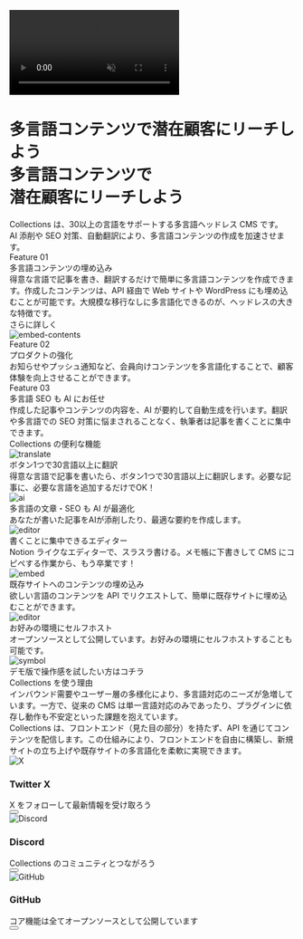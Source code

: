
<ContactButton
  title="お問い合わせ"
  url="https://collectionscms.notion.site/15728b1165c68127a17adea12818b022"
/>
<div className="relative bg-black text-white py-2 flex justify-center items-start">
  <video
    autoPlay
    muted
    loop
    playsInline
    className="absolute top-0 left-0 w-full h-full object-cover z-0"
  >
    <source src="https://cdn.collections.dev/docs/mv.mp4" type="video/mp4" />
  </video>
  <div className="absolute top-0 left-0 w-full h-full bg-black opacity-[85%] z-1" />
  <div className="relative w-full lg:w-[90rem] px-5 lg:px-8 z-1">
    <div className="mt-16 lg:mt-20 mb-12 lg:mb-16">
      <h1 className="text-4xl md:text-6xl font-bold">
        <div className="leading-relaxed block lg:hidden">
          多言語コンテンツで潜在顧客にリーチしよう
        </div>
        <div className="leading-snug hidden lg:block">多言語コンテンツで</div>
        <div className="leading-snug mt-2 hidden lg:block">潜在顧客にリーチしよう</div>
      </h1>
      <div className="mt-3 md:mt-10 text-xl leading-loose tracking-wider">
        Collections は、30以上の言語をサポートする多言語ヘッドレス CMS です。
      </div>
      <div className="text-xl leading-loose tracking-wider">
        AI 添削や SEO 対策、自動翻訳により、多言語コンテンツの作成を加速させます。
      </div>
      <div className="mt-7 md:mt-14 flex justify-center md:block">
        <div className="flex flex-col md:flex-row items-center gap-4 md:gap-8">
          <RegisterButton title={'を無料ではじめる'} isWide={false} />
        </div>
      </div>
    </div>

  </div>
</div>
<div className="py-2 flex justify-center items-start">
  <div className="w-full lg:w-[90rem] px-5 lg:px-8 pt-7 md:pt-16 pb-10 md:pb-20">
    <div>
      <div className="text-subtitle">Feature 01</div>
      <div className="text-heading-sp md:text-heading leading-narrow mt-2">多言語コンテンツの埋め込み</div>
      <div className="text-md md:text-xl leading-relaxed mt-4">
        得意な言語で記事を書き、翻訳するだけで簡単に多言語コンテンツを作成できます。作成したコンテンツは、API 経由で Web サイトや WordPress にも埋め込むことが可能です。大規模な移行なしに多言語化できるのが、ヘッドレスの大きな特徴です。
      </div>
      <div className="mt-4">
        <Link href="/docs/use-cases">
          <div className="inline-block bg-underline duration-600 bg-no-repeat pb-0.5 ease-underline bg-[100%_calc(100%_-_0.06em)] bg-underline-size hover:bg-[0%_calc(100%_-_0.06em)] transition-all">
            さらに詳しく
          </div>
        </Link>
      </div>
      <Image src={embedContentsJa} alt="embed-contents" className="h-64 mx-auto mt-9" />
    </div>
    <div className="mt-12">
      <div className="text-subtitle">Feature 02</div>
      <div className="text-heading-sp md:text-heading leading-narrow mt-2">プロダクトの強化</div>
      <div className="text-md md:text-xl leading-relaxed mt-4">
        お知らせやプッシュ通知など、会員向けコンテンツを多言語化することで、顧客体験を向上させることができます。
      </div>
    </div>
    <div className="mt-12">
      <div className="text-subtitle">Feature 03</div>
      <div className="text-heading-sp md:text-heading leading-narrow mt-2">
        多言語 SEO も AI にお任せ
      </div>
      <div className="text-md md:text-xl leading-relaxed mt-4">
        作成した記事やコンテンツの内容を、AI が要約して自動生成を行います。翻訳や多言語での SEO 対策に悩まされることなく、執筆者は記事を書くことに集中できます。
      </div>
    </div>
  </div>
</div>
<div className="py-2 flex justify-center items-start bg-feature w-full">
  <div className="w-full lg:w-[90rem] px-5 lg:px-8 pt-7 md:pt-16 pb-10 md:pb-20">
    <div className="text-heading-sp md:text-heading leading-narrow mt-2 text-feature">
      Collections の便利な機能
    </div>
    <div className="grid grid-cols-2 lg:grid-cols-3 gap-6 lg:gap-12 mt-6 md:mt-12">
      <div className="flex flex-col gap-5">
        <Image src={featureTranslate} alt="translate" className="h-36 mx-auto" />
        <div className="text-xl md:text-feature-subtitle text-feature">
          ボタン1つで30言語以上に翻訳
        </div>
        <div className="leading-relaxed">
          得意な言語で記事を書いたら、ボタン1つで30言語以上に翻訳します。必要な記事に、必要な言語を追加するだけでOK！
        </div>
      </div>
      <div className="flex flex-col gap-5">
        <Image src={featureAi} alt="ai" className="h-36 mx-auto" />
        <div className="text-xl md:text-feature-subtitle text-feature">
          多言語の文章・SEO も AI が最適化
        </div>
        <div className="leading-relaxed">
          あなたが書いた記事をAIが添削したり、最適な要約を作成します。
        </div>
      </div>
      <div className="flex flex-col gap-5">
        <Image src={featureEditor} alt="editor" className="h-36 mx-auto" />
        <div className="text-xl md:text-feature-subtitle text-feature">
          書くことに集中できるエディター
        </div>
        <div className="leading-relaxed">
          Notion ライクなエディターで、スラスラ書ける。メモ帳に下書きして CMS にコピペする作業から、もう卒業です！
        </div>
      </div>
    </div>
    <div className="grid grid-cols-2 lg:grid-cols-3 gap-6 lg:gap-12 mt-6 md:mt-12">
      <div className="flex flex-col gap-5">
        <Image src={featureEmbed} alt="embed" className="h-36 mx-auto" />
        <div className="text-xl md:text-feature-subtitle text-feature">
          既存サイトへのコンテンツの埋め込み
        </div>
        <div className="leading-relaxed">
          欲しい言語のコンテンツを API でリクエストして、簡単に既存サイトに埋め込むことができます。
        </div>
      </div>
      <div className="flex flex-col gap-5">
        <Image src={hosting} alt="editor" className="h-36 mx-auto" />
        <div className="text-xl md:text-feature-subtitle text-feature">
          お好みの環境にセルフホスト
        </div>
        <div className="leading-relaxed">
          オープンソースとして公開しています。お好みの環境にセルフホストすることも可能です。
        </div>
      </div>
    </div>
    <div className="flex flex-col justify-center items-center mt-16">
      <div>
        <RegisterButton title={'を無料ではじめる'} isWide={true} />
      </div>
      <div className="mt-10">
        <Link
          href="https://app.collectionsdemo.live/admin"
          target="_blank"
          rel="noopener noreferrer"
        >
          <div className="flex flex-row items-center gap-2">
            <Image src={symbol} alt="symbol" className="h-8 w-auto" />
            <div className="inline-block bg-underline duration-600 bg-no-repeat pb-0.5 ease-underline bg-[100%_calc(100%_-_0.06em)] bg-underline-size hover:bg-[0%_calc(100%_-_0.06em)] transition-all">
              デモ版で操作感を試したい方はコチラ
            </div>
          </div>
        </Link>
      </div>
    </div>

  </div>
</div>
<div className="py-2 flex justify-center items-start">
  <div className="w-full lg:w-[90rem] px-5 lg:px-8 pt-7 md:pt-16">
    <div>
      <div className="text-heading-sp md:text-heading leading-narrow mt-2">
        Collections を使う理由
      </div>
      <div className="text-md md:text-xl leading-relaxed mt-4">
        インバウンド需要やユーザー層の多様化により、多言語対応のニーズが急増しています。一方で、従来の CMS は単一言語対応のみであったり、プラグインに依存し動作も不安定といった課題を抱えています。
      </div>
      <div className="text-md md:text-xl leading-relaxed mt-8">
        Collections は、フロントエンド（見た目の部分）を持たず、API を通じてコンテンツを配信します。この仕組みにより、フロントエンドを自由に構築し、新規サイトの立ち上げや既存サイトの多言語化を柔軟に実現できます。
      </div>
    </div>
  </div>
</div>
<div className="py-2 flex justify-center items-start">
  <div className="w-full lg:w-[90rem] px-5 lg:px-8 pt-7 md:pt-16 pb-8 md:pb-16">
    <div className="grid gap-8 sm:grid-cols-2 lg:grid-cols-3">
      <Link
        target="_blank"
        rel="nofollow noreferrer"
        className="group"
        href="https://x.com/collectionscms"
      >
        <div className="mb-4">
          <Image src={xDark} alt="X" />
        </div>
        <h3 className="text-base font-bold mb-2 leading-[140%]">
          <span className="line-through">Twitter</span> X
        </h3>
        <div className="text-base leading-[140%]">X をフォローして最新情報を受け取ろう</div>
        <div className="mt-4">
          <button className="text-white bg-black p-1 hover:text-black hover:bg-white transition-colors duration-300">
            <ArrowRight size={16} />
          </button>
        </div>
      </Link>
      <Link
        target="_blank"
        rel="nofollow noreferrer"
        className="group"
        href="https://discord.gg/a6FYDkV3Vk"
      >
        <div className="mb-4">
          <Image src={discordDark} alt="Discord" />
        </div>
        <h3 className="text-base font-bold mb-2 leading-[140%]">Discord</h3>
        <div className="text-base leading-[140%]">Collections のコミュニティとつながろう</div>
        <div className="mt-4">
          <button className="text-white bg-black p-1 hover:text-black hover:bg-white transition-colors duration-300">
            <ArrowRight size={16} />
          </button>
        </div>
      </Link>
      <Link
        target="_blank"
        rel="nofollow noreferrer"
        className="group"
        href="https://github.com/collectionscms/collections"
      >
        <div className="mb-4">
          <Image src={githubDark} alt="GitHub" />
        </div>
        <h3 className="text-base font-bold mb-2 leading-[140%]">GitHub</h3>
        <div className="text-base leading-[140%]">コア機能は全てオープンソースとして公開しています</div>
        <div className="mt-4">
          <button className="text-white bg-black p-1 hover:text-black hover:bg-white transition-colors duration-300">
            <ArrowRight size={16} />
          </button>
        </div>
      </Link>
    </div>
  </div>
</div>
